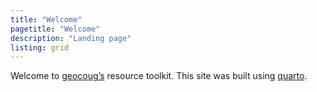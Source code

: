 ```yaml
---
title: "Welcome"
pagetitle: "Welcome"
description: "Landing page"
listing: grid
---
```


Welcome to [geocoug's](https://github.com/geocoug) resource toolkit. This site was built using [quarto](https://quarto.org/).

::: {#listing}
:::
